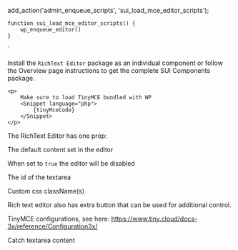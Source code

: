 
add_action('admin_enqueue_scripts', 'sui_load_mce_editor_scripts');
    
    function sui_load_mce_editor_scripts() {
        wp_enqueue_editor()
    }
`

<Section contained={true} style={{ paddingTop: 0, paddingBottom: 0 }}>
	<p>
		Install the <Code small={true}>RichText Editor</Code> package as an
		individual component or follow the Overview page instructions to get the
		complete SUI Components package.
	</p>

	<p>
		Make sure to load TinyMCE bundled with WP
		<Snippet language="php">
			{tinyMceCode}
		</Snippet>
	</p>
</Section>

<Section title="Props" border={true}>
	<p>The RichText Editor has one prop:</p>
	<Section
		title={{ content: "defaultValue", tag: "boolean", small: true }}
		style={{ paddingTop: 10, paddingLeft: 20, paddingRight: 0 }}
	>
		<p>The default content set in the editor</p>
	</Section>
	<Section
		title={{ content: "isDisabled", tag: "boolean", small: true }}
		style={{ paddingTop: 10, paddingLeft: 20, paddingRight: 0 }}
	>
		<p>When set to <Code isSmall={true}>true</Code> the editor will be disabled</p>
	</Section>
	<Section
		title={{ content: "textareaId", tag: "string", small: true }}
		style={{ paddingTop: 10, paddingLeft: 20, paddingRight: 0 }}
	>
		<p>The id of the textarea</p>
	</Section>
	<Section
		title={{ content: "className", tag: "string", small: true }}
		style={{ paddingTop: 10, paddingLeft: 20, paddingRight: 0 }}
	>
		<p>Custom css className(s)</p>
	</Section>
	<Section
		title={{ content: "actions", tag: "ReactNode", small: true }}
		style={{ paddingTop: 10, paddingLeft: 20, paddingRight: 0 }}
	>
		<p>Rich text editor also has extra button that can be used for additional control.</p>
	</Section>
	<Section
		title={{ content: "tinyMCEOptions", tag: "object", small: true }}
		style={{ paddingTop: 10, paddingLeft: 20, paddingRight: 0 }}
	>
		<p>TinyMCE configurations, see here: <a href="https://www.tiny.cloud/docs-3x/reference/Configuration3x/" target="_blank">https://www.tiny.cloud/docs-3x/reference/Configuration3x/</a></p>
	</Section>
	<Section
		title={{ content: "onChange", tag: "function", small: true }}
		style={{ paddingTop: 10, paddingLeft: 20, paddingRight: 0 }}
	>
		<p>Catch textarea content</p>
	</Section>
</Section>
